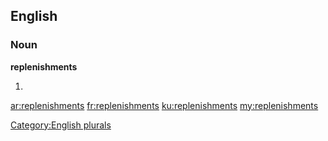 ==English==

===Noun===
'''replenishments'''

# {{plural of|[[replenishment]]}}

[[Category:English plurals]]

[[ar:replenishments]]
[[fr:replenishments]]
[[ku:replenishments]]
[[my:replenishments]]